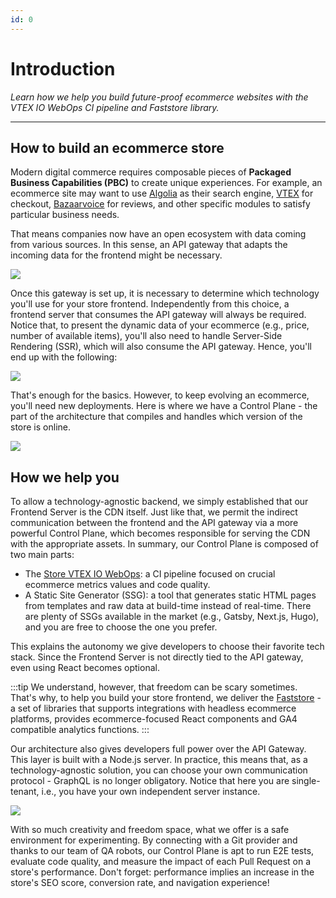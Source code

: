 ```yaml
---
id: 0
---
```


# Introduction 

*Learn how we help you build future-proof ecommerce websites with the VTEX IO WebOps CI pipeline and Faststore library.*

---

## How to build an ecommerce store

Modern digital commerce requires composable pieces of **Packaged Business Capabilities (PBC)** to create unique experiences. For example, an ecommerce site may want to use [Algolia](https://www.algolia.com/) as their search engine, [VTEX](https://vtex.com/) for checkout, [Bazaarvoice](https://www.bazaarvoice.com) for reviews, and other specific modules to satisfy particular business needs.

That means companies now have an open ecosystem with data coming from various sources. In this sense, an API gateway that adapts the incoming data for the frontend might be necessary.

![](/img/introduction/arch1.png)

Once this gateway is set up, it is necessary to determine which technology you'll use for your store frontend. Independently from this choice, a frontend server that consumes the API gateway will always be required. Notice that, to present the dynamic data of your ecommerce (e.g., price, number of available items), you'll also need to handle Server-Side Rendering (SSR), which will also consume the API gateway. Hence, you'll end up with the following:

![](/img/introduction/arch2.png)

That's enough for the basics. However, to keep evolving an ecommerce, you'll need new deployments. Here is where we have a Control Plane - the part of the architecture that compiles and handles which version of the store is online. 

![](/img/introduction/arch3.png)

## How we help you

To allow a technology-agnostic backend, we simply established that our Frontend Server is the CDN itself. Just like that, we permit the indirect communication between the frontend and the API gateway via a more powerful Control Plane, which becomes responsible for serving the CDN with the appropriate assets.  In summary, our Control Plane is composed of two main parts:

- The [Store VTEX IO WebOps](/tutorials/architecture/1): a CI pipeline focused on crucial ecommerce metrics values and code quality. 
- A Static Site Generator (SSG): a tool that generates static HTML pages from templates and raw data at build-time instead of real-time. There are plenty of SSGs available in the market (e.g., Gatsby, Next.js, Hugo), and you are free to choose the one you prefer.

This explains the autonomy we give developers to choose their favorite tech stack. Since the Frontend Server is not directly tied to the API gateway, even using React becomes optional. 

:::tip
We understand, however, that freedom can be scary sometimes. That's why, to help you build your store frontend, we deliver the [Faststore](/tutorials/architecture/2) - a set of libraries that supports integrations with headless ecommerce platforms, provides ecommerce-focused React components and GA4 compatible analytics functions.
:::

Our architecture also gives developers full power over the API Gateway.  This layer is built with a Node.js server. In practice, this means that, as a technology-agnostic solution, you can choose your own communication protocol - GraphQL is no longer obligatory. Notice that here you are single-tenant, i.e., you have your own independent server instance.

![](/img/introduction/arch4.png)

With so much creativity and freedom space, what we offer is a safe environment for experimenting. By connecting with a Git provider and thanks to our team of QA robots, our Control Plane is apt to run E2E tests, evaluate code quality, and measure the impact of each Pull Request on a store's performance. 
Don't forget: performance implies an increase in the store's SEO score, conversion rate, and navigation experience!

